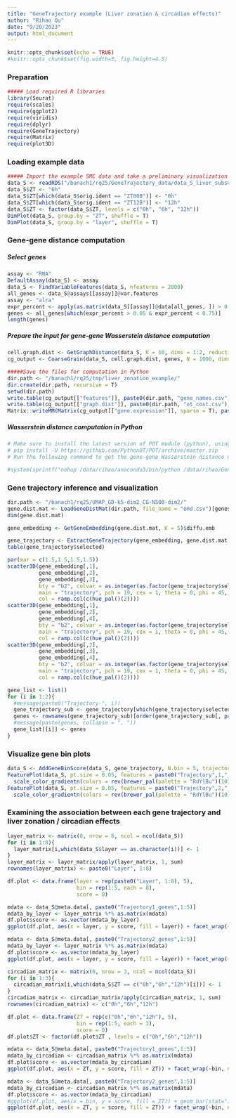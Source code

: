 ```yaml
---
title: "GeneTrajectory example (Liver zonation & circadian effects)"
author: "Rihao Qu"
date: "9/20/2023"
output: html_document
---
```

  
```r
knitr::opts_chunk$set(echo = TRUE)
#knitr::opts_chunk$set(fig.width=5, fig.height=4.5) 
```

### Preparation
```r

##### Load required R libraries
library(Seurat)
require(scales)
require(ggplot2)
require(viridis)
require(dplyr)
require(GeneTrajectory)
require(Matrix)
require(plot3D)
```


### Loading example data

```r
##### Import the example SMC data and take a preliminary visualization
data_S <- readRDS("/banach1/rq25/GeneTrajectory_data/data_S_liver_subset.rds")
data_S$ZT <- "6h"
data_S$ZT[which(data_S$orig.ident == "ZT00B")] <- "0h"
data_S$ZT[which(data_S$orig.ident == "ZT12B")] <- "12h"
data_S$ZT <- factor(data_S$ZT, levels = c("0h", "6h", "12h"))
DimPlot(data_S, group.by = "ZT", shuffle = T)
DimPlot(data_S, group.by = "layer", shuffle = T)
```

################################################
### Gene-gene distance computation
################################################
##### Select genes
```r
assay <- "RNA"
DefaultAssay(data_S) <- assay
data_S <- FindVariableFeatures(data_S, nfeatures = 2000)
all_genes <- data_S@assays[[assay]]@var.features
assay <- "alra"
expr_percent <- apply(as.matrix(data_S[[assay]]@data[all_genes, ]) > 0, 1, sum)/ncol(data_S)
genes <- all_genes[which(expr_percent > 0.05 & expr_percent < 0.75)]
length(genes)
```

##### Prepare the input for gene-gene Wasserstein distance computation
```r
cell.graph.dist <- GetGraphDistance(data_S, K = 10, dims = 1:2, reduction = "umap")
cg_output <- CoarseGrain(data_S, cell.graph.dist, genes, N = 1000, dims = 1:2, reduction = "umap", assay = "RNA")

#####Save the files for computation in Python
dir.path <- "/banach1/rq25/tmp/liver_zonation_example/"
dir.create(dir.path, recursive = T)
setwd(dir.path)
write.table(cg_output[["features"]], paste0(dir.path, "gene_names.csv"), row.names = F, col.names = F, sep = ",")
write.table(cg_output[["graph.dist"]], paste0(dir.path, "ot_cost.csv"), row.names = F, col.names = F, sep = ",")
Matrix::writeMM(Matrix(cg_output[["gene.expression"]], sparse = T), paste0(dir.path, "gene_expression.mtx"))
```

################################################
##### Wasserstein distance computation in Python
################################################
```r
# Make sure to install the latest version of POT module (python), using the following:
# pip install -U https://github.com/PythonOT/POT/archive/master.zip
# Run the following command to get the gene-gene Wasserstein distance matrix

#system(sprintf("nohup /data/rihao/anaconda3/bin/python /data/rihao/GeneTrajectory/GeneTrajectory/python/gene_distance_cal_parallel.py %s &", dir.path))
```

################################################
### Gene trajectory inference and visualization
################################################
```r
dir.path <- "/banach1/rq25/UMAP_GD-k5-dim2_CG-N500-dim2/"
gene.dist.mat <- LoadGeneDistMat(dir.path, file_name = "emd.csv")[genes, genes]
dim(gene.dist.mat)

gene_embedding <- GetGeneEmbedding(gene.dist.mat, K = 5)$diffu.emb

gene_trajectory <- ExtractGeneTrajectory(gene_embedding, gene.dist.mat, N = 2, t.list = c(3,5), K = 5)
table(gene_trajectory$selected)

par(mar = c(1.5,1.5,1.5,1.5))
scatter3D(gene_embedding[,1],
          gene_embedding[,2],
          gene_embedding[,3],
          bty = "b2", colvar = as.integer(as.factor(gene_trajectory$selected))-1,
          main = "trajectory", pch = 19, cex = 1, theta = 0, phi = 45,
          col = ramp.col(c(hue_pal()(2))))
scatter3D(gene_embedding[,1],
          gene_embedding[,2],
          gene_embedding[,4],
          bty = "b2", colvar = as.integer(as.factor(gene_trajectory$selected))-1,
          main = "trajectory", pch = 19, cex = 1, theta = 0, phi = 45,
          col = ramp.col(c(hue_pal()(2))))
scatter3D(gene_embedding[,2],
          gene_embedding[,3],
          gene_embedding[,4],
          bty = "b2", colvar = as.integer(as.factor(gene_trajectory$selected))-1,
          main = "trajectory", pch = 19, cex = 1, theta = 0, phi = 45,
          col = ramp.col(c(hue_pal()(2))))

gene_list <- list()
for (i in 1:2){
  #message(paste0("Trajectory-", i))
  gene_trajectory_sub <- gene_trajectory[which(gene_trajectory$selected == paste0("Trajectory-", i)),]
  genes <- rownames(gene_trajectory_sub)[order(gene_trajectory_sub[, paste0("Pseudoorder", i)])]
  #message(paste(genes, collapse = ", "))
  gene_list[[i]] <- genes
}

```


### Visualize gene bin plots
```r

data_S <- AddGeneBinScore(data_S, gene_trajectory, N.bin = 5, trajectories = 1:2, assay = "alra", reverse = c(T, T))
FeaturePlot(data_S, pt.size = 0.05, features = paste0("Trajectory",1,"_genes", 1:5), ncol = 5, order = T) &
  scale_color_gradientn(colors = rev(brewer_pal(palette = "RdYlBu")(10))) & NoLegend() & NoAxes()
FeaturePlot(data_S, pt.size = 0.05, features = paste0("Trajectory",2,"_genes", 1:5), ncol = 5, order = T) &
  scale_color_gradientn(colors = rev(brewer_pal(palette = "RdYlBu")(10))) & NoLegend() & NoAxes()

```

### Examining the association between each gene trajectory and liver zonation / circadian effects
```r
layer_matrix <- matrix(0, nrow = 8, ncol = ncol(data_S))
for (i in 1:8){
  layer_matrix[i,which(data_S$layer == as.character(i))] <- 1
}
layer_matrix <- layer_matrix/apply(layer_matrix, 1, sum)
rownames(layer_matrix) <- paste0("Layer", 1:8)

df.plot <- data.frame(layer = rep(paste0("Layer", 1:8), 5),
                      bin = rep(1:5, each = 8),
                      score = 0)

mdata <- data_S@meta.data[, paste0("Trajectory1_genes",1:5)]
mdata_by_layer <- layer_matrix %*% as.matrix(mdata)
df.plot$score <- as.vector(mdata_by_layer)
ggplot(df.plot, aes(x = layer, y = score, fill = layer)) + facet_wrap(~bin, ncol = 5) + geom_bar(stat="identity") + ggtitle("Trajectory1 - zonation") & RotatedAxis()

mdata <- data_S@meta.data[, paste0("Trajectory2_genes",1:5)]
mdata_by_layer <- layer_matrix %*% as.matrix(mdata)
df.plot$score <- as.vector(mdata_by_layer)
ggplot(df.plot, aes(x = layer, y = score, fill = layer)) + facet_wrap(~bin, ncol = 5) + geom_bar(stat="identity") + ggtitle("Trajectory2 - zonation") & RotatedAxis()
```

```r
circadian_matrix <- matrix(0, nrow = 3, ncol = ncol(data_S))
for (i in 1:3){
  circadian_matrix[i,which(data_S$ZT == c("0h","6h","12h")[i])] <- 1
}
circadian_matrix <- circadian_matrix/apply(circadian_matrix, 1, sum)
rownames(circadian_matrix) <- c("0h","6h","12h")

df.plot <- data.frame(ZT = rep(c("0h","6h","12h"), 5),
                      bin = rep(1:5, each = 3),
                      score = 0)
df.plot$ZT <- factor(df.plot$ZT , levels = c("0h","6h","12h"))

mdata <- data_S@meta.data[, paste0("Trajectory1_genes",1:5)]
mdata_by_circadian <- circadian_matrix %*% as.matrix(mdata)
df.plot$score <- as.vector(mdata_by_circadian)
ggplot(df.plot, aes(x = ZT, y = score, fill = ZT)) + facet_wrap(~bin, ncol = 5) + geom_bar(stat="identity") + ggtitle("Trajectory1 - circadian") & RotatedAxis()

mdata <- data_S@meta.data[, paste0("Trajectory2_genes",1:5)]
mdata_by_circadian <- circadian_matrix %*% as.matrix(mdata)
df.plot$score <- as.vector(mdata_by_circadian)
#ggplot(df.plot, aes(x = bin, y = score, fill = ZT)) + geom_bar(stat="identity", position = "dodge") + ggtitle("Trajectory2 - circadian") & RotatedAxis()
ggplot(df.plot, aes(x = ZT, y = score, fill = ZT)) + facet_wrap(~bin, ncol = 5) + geom_bar(stat="identity") + ggtitle("Trajectory2 - circadian") & RotatedAxis()

```

